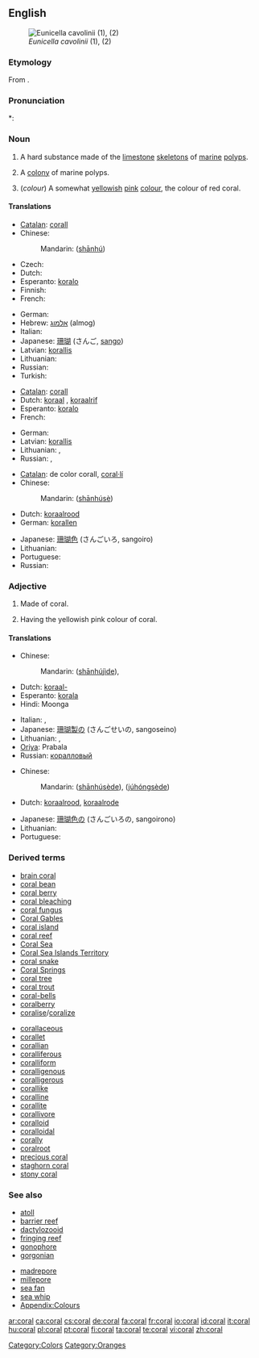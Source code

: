 {{wikipedia}}
{{also|Coral}}
==English==
[[Image:Eunicella cavolinii.jpg|thumb|''Eunicella cavolinii'' (1), (2)]]

===Etymology===
From {{etyl|grc}} {{term|κοράλλιον|sc=Grek|tr=korallion||coral}}.

===Pronunciation===
*: {{rhymes|ɒrəl}}

===Noun===
{{en-noun|s|or|-}}

# {{uncountable}} A hard substance made of the [[limestone]] [[skeleton]]s of [[marine]] [[polyp]]s.
# {{countable}} A [[colony]] of marine polyps.
# {{countable}} (''colour'') A somewhat [[yellowish]] [[pink]] [[colour]], the colour of red coral.
#: {{colour panel|FF7F50}}

====Translations====
{{trans-top|substance}}
* [[Catalan]]: [[corall]] {{m}}
* Chinese:
*: Mandarin: {{zh-ts|珊瑚|珊瑚}} ([[shān]][[hú]])
* Czech: {{t-|cs|korál|m}}
* Dutch: {{t+|nl|koraal|n}}
* Esperanto: [[koralo]]
* Finnish: {{t+|fi|koralli}}
* French: {{t+|fr|corail|m}}
{{trans-mid}}
* German: {{t+|de|Koralle|f}}
* Hebrew: [[אלמוג]] (almog) {{m}}
* Italian: {{t+|it|corallo|m}}
* Japanese: [[珊瑚]] (さんご, [[sango]])
* Latvian: [[korallis]] {{m}}
* Lithuanian: {{t-|lt|koralas|m|xs=Lithuanian}}
* Russian: {{t|ru|коралл|m|tr=koráll|sc=Cyrl}}
* Turkish: {{t+|tr|mercan}}
{{trans-bottom}}

{{trans-top|colony}}
* [[Catalan]]: [[corall]] {{m}}
* Dutch: [[koraal]] {{n}}, [[koraalrif]] {{n}}
* Esperanto: [[koralo]]
* French: {{t+|fr|corail|m}}
{{trans-mid}}
* German: {{t-|de|Korallenriff|n}}
* Latvian: [[korallis]] {{m}}
* Lithuanian: {{t|lt|koralų rifas|m|xs=Lithuanian}}, {{t|lt|koralinis rifas|m|xs=Lithuanian}}
* Russian: {{t|ru|коралл|m|tr=koráll|sc=Cyrl}}, {{t|ru|коралловый риф|m|tr=korállovyj rif|sc=Cyrl}}
{{trans-bottom}}

{{trans-top|colour}}
* [[Catalan]]: de color corall, [[coral·lí]]
* Chinese:
*: Mandarin: {{zh-ts|[[珊瑚]]色|[[珊瑚]]色}} ([[shān]][[hú]][[sè]])
* Dutch: [[koraalrood]] {{n}}
* German: [[korallen]]
{{trans-mid}}
* Japanese: [[珊瑚色]] (さんごいろ, sangoiro)
* Lithuanian: {{t|lt|koralų spalva|f|xs=Lithuanian}}
* Portuguese: {{t+|pt|coral|m}}
* Russian: {{t+|ru|коралловый|sc=Cyrl}}
{{trans-bottom}}

===Adjective===
{{en-adj|-}}

# Made of coral.
# {{color}} Having the yellowish pink colour of coral.

====Translations====
{{trans-top|made of coral}}
* Chinese:
*: Mandarin: {{zh-ts|[[珊瑚]][[製]]的|[[珊瑚]][[制]]的}} ([[shān]][[hú]][[jì]][[de]]),
* Dutch: [[koraal-]]
* Esperanto: [[korala]]
* Hindi: Moonga
{{trans-mid}}
* Italian: {{t-|it|corallino|m}}, {{t-|it|corallina|f}}
* Japanese: [[珊瑚製の]] (さんごせいの, sangoseino)
* Lithuanian: {{t|lt|koralų|xs=Lithuanian}}, {{t|lt|koralinis|xs=Lithuanian}}
* [[Oriya]]: Prabala
* Russian: [[коралловый]]
{{trans-bottom}}

{{trans-top|having the yellowish pink colour of coral}}
* Chinese:
*: Mandarin: {{zh-ts|[[珊瑚]][[色]]的|[[珊瑚]][[色]]的}} ([[shān]][[hú]][[sè]][[de]]), {{zh-ts|[[橘]][[紅]][[色]]的||[[橘]][[红]][[色]]的}} ([[jú]][[hóng]][[sè]][[de]])
* Dutch: [[koraalrood]], [[koraalrode]]
{{trans-mid}}
* Japanese: [[珊瑚色の]] (さんごいろの, sangoirono)
* Lithuanian: {{t|lt|koralų spalvos|xs=Lithuanian}}
* Portuguese: {{t+|pt|coral}}
{{trans-bottom}}

===Derived terms===
{{rel-top}}
* [[brain coral]]
* [[coral bean]]
* [[coral berry]]
* [[coral bleaching]]
* [[coral fungus]]
* [[Coral Gables]]
* [[coral island]]
* [[coral reef]]
* [[Coral Sea]]
* [[Coral Sea Islands Territory]]
* [[coral snake]]
* [[Coral Springs]]
* [[coral tree]]
* [[coral trout]]
* [[coral-bells]]
* [[coralberry]]
* [[coralise]]/[[coralize]]
{{rel-mid}}
* [[corallaceous]]
* [[corallet]]
* [[corallian]]
* [[coralliferous]]
* [[coralliform ]]
* [[coralligenous]]
* [[coralligerous]]
* [[corallike]]
* [[coralline]]
* [[corallite]]
* [[corallivore]]
* [[coralloid]]
* [[coralloidal]]
* [[corally]]
* [[coralroot]]
* [[precious coral]]
* [[staghorn coral]]
* [[stony coral]]
{{rel-bottom}}

===See also===
{{top2}}
* [[atoll]]
* [[barrier reef]]
* [[dactylozooid]]
* [[fringing reef]]
* [[gonophore]]
* [[gorgonian]]
{{mid2}}
* [[madrepore]]
* [[millepore]]
* [[sea fan]]
* [[sea whip]]
* [[Appendix:Colours]]
{{bottom2}}

[[Category:Colors]]
[[Category:Oranges]]

[[ar:coral]]
[[ca:coral]]
[[cs:coral]]
[[de:coral]]
[[fa:coral]]
[[fr:coral]]
[[io:coral]]
[[id:coral]]
[[it:coral]]
[[hu:coral]]
[[pl:coral]]
[[pt:coral]]
[[fi:coral]]
[[ta:coral]]
[[te:coral]]
[[vi:coral]]
[[zh:coral]]